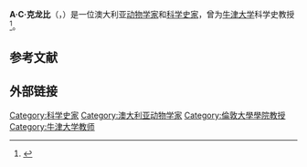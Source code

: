 {{Infobox person
| name = Alistair Cameron Crombie
| birth_date = {{birth date|df=yes|1915|11|04}}
| birth_place = 澳大利亚[[昆士兰州|昆士兰州]][[布里斯班|布里斯班]]<ref>{{cite book|last=Mason|first=James|title=Churchie: The Centenary Register|year=2011|publisher=The Anglican Church Grammar School|location=Brisbane, Australia|isbn=978-0-646-55807-3}}</ref>
| death_date = {{death date and age|df=yes|1996|02|09|1915|11|04}}
| nationality = 澳大利亚
| occupation = [[动物学家|动物学家]]、[[科学史家|科学史家]]
| spouse = Nancy Hey
| children = 5
}}
'''A·C·克龙比'''（{{lang-en|Alistair Cameron Crombie}}，{{bd|1915年|11月4日|1996年|2月9日}}）是一位澳大利亚[[动物学家|动物学家]]和[[科学史家|科学史家]]，曾为[[牛津大学|牛津大学]]科学史教授<ref>{{cite journal |url= https://www.history.ox.ac.uk/alumni/oxhistorian/issue_1/04_history_scimedtech.htm |title= The History of Science, Medicine, and Technology at Oxford |access-date= 2006-08-17 |last= Fox |first= Robert |volume= 60 |issue= 1 |pages= 69–83 |date= April 2003 |journal= History Faculty Alumni Newsletter No. 1 |publisher= University of Oxford Faculty of History |archive-url= https://web.archive.org/web/20050312044937/https://www.history.ox.ac.uk/alumni/oxhistorian/issue_1/04_history_scimedtech.htm |archive-date= 2005-03-12 |pmid= 17153170 |doi= 10.1098/rsnr.2005.0129 |doi-access= free |dead-url= no }}</ref>。
== 参考文献 ==
{{reflist}}

== 外部链接 ==
{{Authority control}}

{{DEFAULTSORT:Crombie, Alistair Cameron}}

[[Category:科学史家|Category:科学史家]]
[[Category:澳大利亚动物学家|Category:澳大利亚动物学家]]
[[Category:倫敦大學學院教授|Category:倫敦大學學院教授]]
[[Category:牛津大学教师|Category:牛津大学教师]]